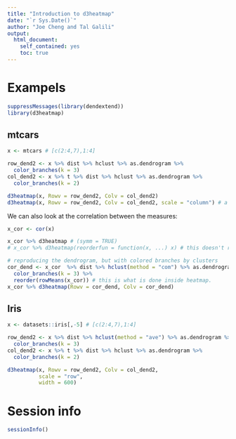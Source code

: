 ```yaml
---
title: "Introduction to d3heatmap"
date: "`r Sys.Date()`"
author: "Joe Cheng and Tal Galili"
output:
  html_document:
    self_contained: yes
    toc: true    
---
```

<!--
%\VignetteEngine{knitr::rmarkdown}
%\VignetteIndexEntry{Introduction to d3heatmap}
-->

Exampels
=========

```r
suppressMessages(library(dendextend))
library(d3heatmap)
```

mtcars
-------

```r
x <- mtcars # [c(2:4,7),1:4]

row_dend2 <- x %>% dist %>% hclust %>% as.dendrogram %>%
  color_branches(k = 3)
col_dend2 <- x %>% t %>% dist %>% hclust %>% as.dendrogram %>%
  color_branches(k = 2)

d3heatmap(x, Rowv = row_dend2, Colv = col_dend2)
d3heatmap(x, Rowv = row_dend2, Colv = col_dend2, scale = "column") # a more appropriate scaling
```

We can also look at the correlation between the measures:

```r
x_cor <- cor(x)

x_cor %>% d3heatmap # (symm = TRUE)
# x_cor %>% d3heatmap(reorderfun = function(x, ...) x) # this doesn't reorder the rows/columns based on the means.

# reproducing the dendrogram, but with colored branches by clusters
cor_dend <- x_cor  %>% dist %>% hclust(method = "com") %>% as.dendrogram %>%
  color_branches(k = 3) %>% 
  reorder(rowMeans(x_cor)) # this is what is done inside heatmap.
x_cor %>% d3heatmap(Rowv = cor_dend, Colv = cor_dend)

```



Iris
------

```r
x <- datasets::iris[,-5] # [c(2:4,7),1:4]

row_dend2 <- x %>% dist %>% hclust(method = "ave") %>% as.dendrogram %>%
  color_branches(k = 3)
col_dend2 <- x %>% t %>% dist %>% hclust %>% as.dendrogram %>%
  color_branches(k = 2)

d3heatmap(x, Rowv = row_dend2, Colv = col_dend2,
          scale = "row",
          width = 600)
```







Session info
=============

```r
sessionInfo()
```
